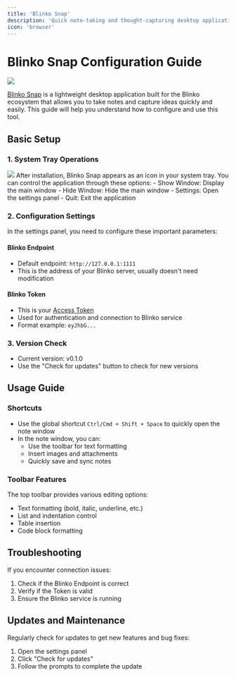 ```yaml
---
title: 'Blinko Snap'
description: 'Quick note-taking and thought-capturing desktop application'
icon: 'browser'
---
```


# Blinko Snap Configuration Guide

<img className="rounded-2xl" src="/images/image_1736225286909.png" />

[Blinko Snap](https://github.com/blinko-space/blinko-snap) is a lightweight desktop application built for the Blinko ecosystem that allows you to take notes and capture ideas quickly and easily. This guide will help you understand how to configure and use this tool.

## Basic Setup

### 1. System Tray Operations
<img className="rounded-2xl" src="/images/image_1736225397439.png" />
After installation, Blinko Snap appears as an icon in your system tray. You can control the application through these options:
- Show Window: Display the main window
- Hide Window: Hide the main window
- Settings: Open the settings panel
- Quit: Exit the application

### 2. Configuration Settings
In the settings panel, you need to configure these important parameters:

#### Blinko Endpoint
- Default endpoint: `http://127.0.0.1:1111`
- This is the address of your Blinko server, usually doesn't need modification

#### Blinko Token
- This is your [Access Token](/settings/access-token)
- Used for authentication and connection to Blinko service
- Format example: `eyJhbG...`

### 3. Version Check
- Current version: v0.1.0
- Use the "Check for updates" button to check for new versions

## Usage Guide

### Shortcuts
- Use the global shortcut `Ctrl/Cmd + Shift + Space` to quickly open the note window
- In the note window, you can:
  - Use the toolbar for text formatting
  - Insert images and attachments
  - Quickly save and sync notes

### Toolbar Features
The top toolbar provides various editing options:
- Text formatting (bold, italic, underline, etc.)
- List and indentation control
- Table insertion
- Code block formatting

## Troubleshooting

If you encounter connection issues:
1. Check if the Blinko Endpoint is correct
2. Verify if the Token is valid
3. Ensure the Blinko service is running

## Updates and Maintenance

Regularly check for updates to get new features and bug fixes:
1. Open the settings panel
2. Click "Check for updates"
3. Follow the prompts to complete the update

